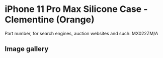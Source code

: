 
# iPhone 11 Pro Max Silicone Case - Clementine (Orange)

Part number, for search engines, auction websites and such: MX022ZM/A

## Image gallery

<div style={{ width: '100%', maxWidth: '768px' }}>
<GalleryComponent
    images={[
      {
        original: "/everysource/MX022.webp",
        thumbnail: "/everypreview/MX022.webp",
      },
      {
        original: "/everysource/MX022_AV1.webp",
        thumbnail: "/everypreview/MX022_AV1.webp",
      },
      {
        original: "/everysource/MX022_AV2.webp",
        thumbnail: "/everypreview/MX022_AV2.webp",
      },
      {
        original: "/everysource/MX022_AV3.webp",
        thumbnail: "/everypreview/MX022_AV3.webp",
      },
      {
        original: "/everysource/MX022_AV4.webp",
        thumbnail: "/everypreview/MX022_AV4.webp",
      },
      {
        original: "/everysource/MX022_AV5.webp",
        thumbnail: "/everypreview/MX022_AV5.webp",
      }
    ]}
  />
</div>